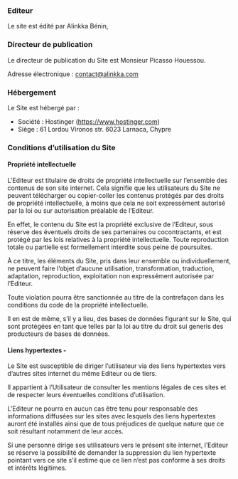### Editeur
Le site est édité par Alinkka Bénin,

### Directeur de publication
Le directeur de publication du Site est Monsieur Picasso Houessou.

Adresse électronique : contact@alinkka.com

### Hébergement
Le Site est hébergé par :

- Société : Hostinger (https://www.hostinger.com)
- Siège :  61 Lordou Vironos str. 6023 Larnaca, Chypre


### Conditions d’utilisation du Site

#### Propriété intellectuelle

L’Editeur est titulaire de droits de propriété intellectuelle sur l’ensemble des contenus de son site internet. Cela signifie que les utilisateurs du Site ne peuvent télécharger ou copier-coller les contenus protégés par des droits de propriété intellectuelle, à moins que cela ne soit expressément autorisé par la loi ou sur autorisation préalable de l’Editeur.

En effet, le contenu du Site est la propriété exclusive de l’Editeur, sous réserve des éventuels droits de ses partenaires ou cocontractants, et est protégé par les lois relatives à la propriété intellectuelle. Toute reproduction totale ou partielle est formellement interdite sous peine de poursuites.

À ce titre, les éléments du Site, pris dans leur ensemble ou individuellement, ne peuvent faire l’objet d’aucune utilisation, transformation, traduction, adaptation, reproduction, exploitation non expressément autorisée par l’Editeur.

Toute violation pourra être sanctionnée au titre de la contrefaçon dans les conditions du code de la propriété intellectuelle.

Il en est de même, s’il y a lieu, des bases de données figurant sur le Site, qui sont protégées en tant que telles par la loi au titre du droit sui generis des producteurs de bases de données.

#### Liens hypertextes -

Le Site est susceptible de diriger l’utilisateur via des liens hypertextes vers d’autres sites internet du même Editeur ou de tiers.

Il appartient à l’Utilisateur de consulter les mentions légales de ces sites et de respecter leurs éventuelles conditions d’utilisation.

L’Editeur ne pourra en aucun cas être tenu pour responsable des informations diffusées sur les sites avec lesquels des liens hypertextes auront été installés ainsi que de tous préjudices de quelque nature que ce soit résultant notamment de leur accès.

Si une personne dirige ses utilisateurs vers le présent site internet, l’Editeur se réserve la possibilité de demander la suppression du lien hypertexte pointant vers ce site s’il estime que ce lien n’est pas conforme à ses droits et intérêts légitimes.
